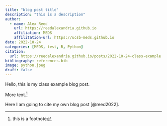```yaml
---
title: "blog post title"
description: "this is a description"
author:
  - name: Alex Reed
    url: https://reedalexandria.github.io
    affiliation: MEDS
    affilitation-url: https://ucsb-meds.github.io
date: 2022-10-24
categories: [MEDS, test, R, Python]
citation: 
  url: https://reedalexandria.github.io/posts/2022-10-24-class-example
bibliography: references.bib
image: python.jpeg
draft: false
---
```


Hello, this is my class example blog post.

More text.[^1]

[^1]: this is a footnote

Here I am going to cite my own blog post [@reed2022].
